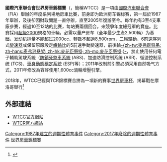 {{expand|time=2015-08-20T02:41:45+00:00}}
{{Sports league infobox
|title = 世界房車錦標賽
|current_season = 2011年世界房車錦標賽
|logo = WTCC logo.svg
|pixels=120px
|sport = [[賽車|賽車]]
|founded = 1987
| folded          = 2017 
| replaced        = [[世界房車杯|世界房車杯]]
|country = 世界各地
|champion = {{flagicon|ARG}} [[荷西·馬利亞·盧比斯|荷西·馬利亞·盧比斯]]（車手）<br /> 塞巴斯蒂安·勒布車隊（車隊）<br />{{flagicon|FRA}} [[雪鐵龍|雪鐵龍]]（車廠）
|website = http://www.fiawtcc.com
}}
{{commons|World Touring Car Championship}}

'''國際汽車聯合會世界房車錦標賽'''（{{lang-en|FIA '''W'''orld '''T'''ouring '''C'''ar '''C'''hampionship}}，簡稱WTCC）是一項由[[國際汽車聯合會|國際汽車聯合會]]（FIA）舉辦的年度系列場地房車比賽，前身即为欧洲房车锦标赛，第一屆於1987年舉辦，及後卻因財政問題一直停辦，直至2005年復辦至今。每年約有3至4支車廠參賽，經過10至12站的比賽，每站賽兩個回合，來競爭年度總冠軍的寶座。比賽採用[[超級2000|超級2000]]規格的車輛，必需以量产房车（全年最少生產2,500輛）为基础，发动机排量不能超过2000[[立方厘米|cc]]、轉數不超過8,500[[每分鐘轉速|rpm]]，二輪驅動，6前速序列式[[變速器|變速器]]或保留原廠設定[[齒輪比|齒輪比]]的5前速手動變速器，前後輪[[麥弗遜懸吊|-{zh-tw:麥弗遜懸吊; zh-hans:麦弗逊悬架; zh-hk:麥花臣懸掛; zh-mo:麥花臣懸掛;}-]]，禁止使用任何電子輔助駕駛系統（[[防鎖死煞車系統|防鎖死煞車系統]] (ABS)、加速防滑控制系统 (ASR)、循迹控制系统 (TCS)、[[电子稳定程序|車身動態穩定系統]] (ESP)等）；2011年改制前引擎必須采用自然吸气方式，2011年修改為容許使用1,600cc渦輪增壓引擎。

2018年，WTCC已經與TCR錦標賽合拼為一項新的賽事[[世界房車杯|世界房車杯]]，揭幕戰在摩洛哥舉行<ref>{{Cite web |url=http://www.fiawtcc.com/wp-content/uploads/2015/02/TC1-technical-regulations.pdf |title=FIA WTCC TC1 technical regulations - SPECIFIC REGULATIONS FOR MODIFIED PRODUCTION CARS ON CIRCUITS (SUPER 2000 KIT VARIANT) |access-date=2017-12-17 |archive-url=https://web.archive.org/web/20161020035349/http://www.fiawtcc.com/wp-content/uploads/2015/02/TC1-technical-regulations.pdf |archive-date=2016-10-20 |dead-url=yes }}</ref>

== 外部連結 ==
* [http://www.fiawtcc.com/ WTCC官方網站]{{Wayback|url=http://www.fiawtcc.com/ |date=20061223200619 }}{{en}}
* [http://www.fiawtcr.com/ WTCR官方網站] {{Wayback|url=http://www.fiawtcr.com/ |date=20220516111708 }}{{en}}


{{WTCC-stub}}
{{DEFAULTSORT:World Touring Car Championship}}
[[Category:1987年建立的週期性體育事件|Category:1987年建立的週期性體育事件]]
[[Category:2017年廢除的週期性體育事件|Category:2017年廢除的週期性體育事件]]
[[Category:世界房車錦標賽|]]
